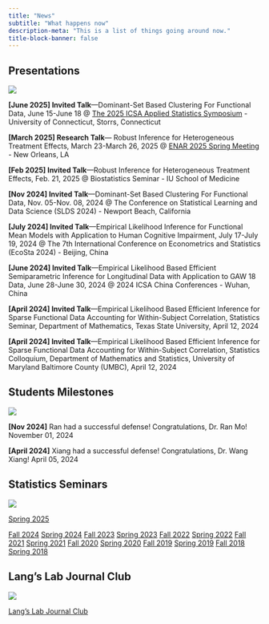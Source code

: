 ```yaml
---
title: "News"
subtitle: "What happens now"
description-meta: "This is a list of things going around now."
title-block-banner: false
---
```




## Presentations

::: {.grid}

::: {.g-col-12 .g-col-md-2}
![](/files/images/presentation.WEBP)

:::

::: {.g-col-12 .g-col-md-10}

**[June 2025] Invited Talk**---Dominant-Set Based Clustering For Functional Data, June 15-June 18 @ [The 2025 ICSA Applied Statistics Symposium](https://symposium2025.icsa.org/) - University of Connecticut, Storrs, Connecticut

**[March 2025] Research Talk**--- Robust Inference for Heterogeneous Treatment Effects, March 23-March 26, 2025 @ [ENAR 2025 Spring Meeting](https://www.enar.org/meetings/spring2025/) - New Orleans, LA

**[Feb 2025] Invited Talk**---Robust Inference for Heterogeneous Treatment Effects, Feb. 21, 2025 @ Biostatistics Seminar - IU School of Medicine

**[Nov 2024] Invited Talk**---Dominant-Set Based Clustering For Functional Data, Nov. 05-Nov. 08, 2024 @ The Conference on Statistical Learning and Data Science (SLDS 2024) - Newport Beach, California

**[July 2024] Invited Talk**---Empirical Likelihood Inference for Functional Mean Models with Application to Human Cognitive Impairment, July 17-July 19, 2024 @ The 7th International Conference on Econometrics and Statistics (EcoSta 2024) - Beijing, China

**[June 2024] Invited Talk**---Empirical Likelihood Based Efficient Semiparametric Inference for Longitudinal Data with Application to GAW 18 Data, June 28-June 30, 2024 @ 2024 ICSA China Conferences - Wuhan, China

**[April 2024] Invited Talk**---Empirical Likelihood Based Efficient Inference for Sparse Functional Data Accounting for Within-Subject Correlation, Statistics Seminar, Department of Mathematics, Texas State University, April 12, 2024

**[April 2024] Invited Talk**---Empirical Likelihood Based Efficient Inference for Sparse Functional Data Accounting for Within-Subject Correlation, Statistics Colloquium, Department of Mathematics and Statistics, University of Maryland Baltimore County (UMBC), April 12, 2024

:::

:::

## Students Milestones

::: {.grid}

::: {.g-col-12 .g-col-md-2}
![](/files/images/student.WEBP)

:::

::: {.g-col-12 .g-col-md-10}

**[Nov 2024]** Ran had a successful defense! Congratulations, Dr. Ran Mo! November 01, 2024

**[April 2024]** Xiang had a successful defense! Congratulations, Dr. Wang Xiang! April 05, 2024

:::

:::

## Statistics Seminars

::: {.grid}

::: {.g-col-12 .g-col-md-2}
![](/files/images/seminar.WEBP)

:::

::: {.g-col-12 .g-col-md-10}

[Spring 2025](/seminar2025spring.qmd)

<!-- <iframe width="800" height="800" src="https://math.indianapolis.iu.edu/~hlwang/statseminar2025spring.html" title="Statistics Seminar Spring 2025"></iframe> -->


[Fall 2024](https://math.indianapolis.iu.edu/~hlwang/statseminar2024fall.html)
[Spring 2024](https://math.indianapolis.iu.edu/~hlwang/statseminar2024spring.html)
[Fall 2023](https://math.indianapolis.iu.edu/~hlwang/statseminar2023fall.html)
[Spring 2023](https://math.indianapolis.iu.edu/~hlwang/statseminar2023spring.html)
[Fall 2022](https://math.indianapolis.iu.edu/~hlwang/statseminar2022fall.html)
[Spring 2022](https://math.indianapolis.iu.edu/~hlwang/statseminar2022spring.html)
[Fall 2021](https://math.indianapolis.iu.edu/~hlwang/statseminar2021fall.html)
[Spring 2021](https://math.indianapolis.iu.edu/~hlwang/statseminar2021spring.html)
[Fall 2020](https://math.indianapolis.iu.edu/~hlwang/statseminar2020fall.html)
[Spring 2020](https://math.indianapolis.iu.edu/~hlwang/statseminar2020spring.html)
[Fall 2019](https://math.indianapolis.iu.edu/~hlwang/statseminar2019fall.html)
[Spring 2019](https://math.indianapolis.iu.edu/~hlwang/statseminar2019spring.html)
[Fall 2018](https://math.indianapolis.iu.edu/~hlwang/statseminar2018fall.html)
[Spring 2018](https://math.indianapolis.iu.edu/~hlwang/statseminar2018spring.html)


:::

:::


## Lang's Lab Journal Club

<!-- ::: {.grid} -->

<!-- ::: {.g-col-12 .g-col-md-2} -->
<!-- [![](/files/images/hex-EnergySystemsAnalysis.png)](https://drganghe.github.io/est603-energy-systems-analysis-2022-fall/) -->

<!-- ::: -->

<!-- ::: {.g-col-12 .g-col-md-10} -->

::: {.grid}

::: {.g-col-12 .g-col-md-2}
![](/files/images/journal.WEBP)

:::

::: {.g-col-12 .g-col-md-10}

[Lang's Lab Journal Club](/langclub.qmd)
:::

:::


